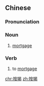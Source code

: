 ==Chinese==
{{zh-forms}}

===Pronunciation===
{{zh-pron
|m=ànjiē
|c=on3 kit3
|cat=n,v
}}

===Noun===
{{zh-noun}}

# [[mortgage]]

===Verb===
{{zh-verb}}

# to [[mortgage]]

[[chr:按揭]]
[[zh:按揭]]